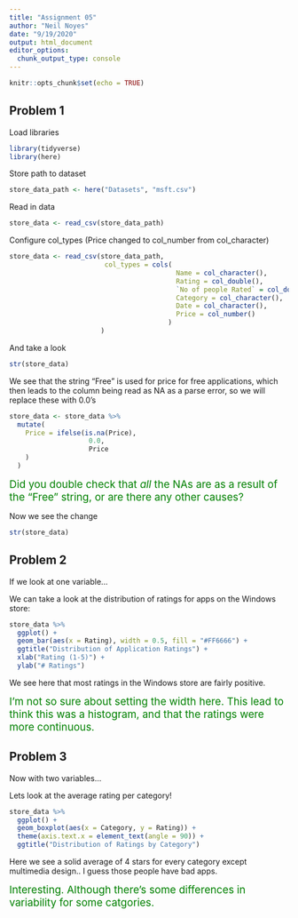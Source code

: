 ```yaml
---
title: "Assignment 05"
author: "Neil Noyes"
date: "9/19/2020"
output: html_document
editor_options: 
  chunk_output_type: console
---
```


```r
knitr::opts_chunk$set(echo = TRUE)
```

## Problem 1

Load libraries
```r
library(tidyverse)
library(here)
```

Store path to dataset
```r
store_data_path <- here("Datasets", "msft.csv")
```

Read in data
```r
store_data <- read_csv(store_data_path)
```

Configure col_types (Price changed to col_number from col_character)
```r
store_data <- read_csv(store_data_path,
                        col_types = cols(
                                          Name = col_character(),
                                          Rating = col_double(),
                                          `No of people Rated` = col_double(),
                                          Category = col_character(),
                                          Date = col_character(),
                                          Price = col_number()
                                        )
                       )
```

And take a look
```r
str(store_data)
```

We see that the string "Free" is used for price for free applications, which then leads to the column being read as NA as a parse error, so we will replace these with 0.0's
```r
store_data <- store_data %>%
  mutate(
    Price = ifelse(is.na(Price),
                    0.0,           
                    Price        
    )
  )
```

<span style="color: green; font-size: 14pt">Did you double check that *all* the NAs are as a result of the "Free" string, or are there any other causes?</span> 

Now we see the change
```r
str(store_data)
```

## Problem 2

If we look at one variable...

We can take a look at the distribution of ratings for apps on the Windows store:
```r
store_data %>%
  ggplot() +
  geom_bar(aes(x = Rating), width = 0.5, fill = "#FF6666") +
  ggtitle("Distribution of Application Ratings") +
  xlab("Rating (1-5)") +
  ylab("# Ratings")
```

We see here that most ratings in the Windows store are fairly positive. 

<span style="color: green; font-size: 14pt">I'm not so sure about setting the width here. This lead to think this was a histogram, and that the ratings were more continuous.</span> 

## Problem 3

Now with two variables... 

Lets look at the average rating per category!
```r
store_data %>%
  ggplot() +
  geom_boxplot(aes(x = Category, y = Rating)) +
  theme(axis.text.x = element_text(angle = 90)) +
  ggtitle("Distribution of Ratings by Category")
```

Here we see a solid average of 4 stars for every category except multimedia design.. I guess those people have bad apps. 

<span style="color: green; font-size: 14pt">Interesting.  Although there's some differences in variability for some catgories.</span> 

